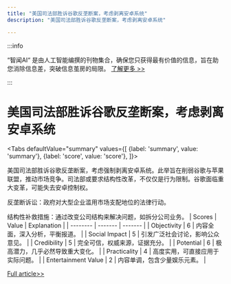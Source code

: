```yaml
---
title: "美国司法部胜诉谷歌反垄断案，考虑剥离安卓系统"
description: "美国司法部胜诉谷歌反垄断案，考虑剥离安卓系统"

---
```



:::info

“智闻AI“ 是由人工智能编撰的刊物集合，确保您只获得最有价值的信息，旨在助您消除信息差，突破信息茧房的局限。  [了解更多 >>](/)

:::

# 美国司法部胜诉谷歌反垄断案，考虑剥离安卓系统


<Tabs
	defaultValue="summary"
	values={[
	{label: 'summary', value: 'summary'},
	{label: 'score', value: 'score'},
]}>
<TabItem value="summary">


美国司法部胜诉谷歌反垄断案，考虑强制剥离安卓系统。此举旨在削弱谷歌与苹果联盟，推动市场竞争。司法部或要求结构性改革，不仅仅是行为限制。谷歌面临重大变革，可能失去安卓控制权。

反垄断诉讼：政府对大型企业滥用市场支配地位的法律行动。

结构性补救措施：通过改变公司结构来解决问题，如拆分公司业务。
</TabItem>
<TabItem value="score">
	| Scores     | Value   | Explanation |
	| -------- | ------- | ------- |
	| Objectivity  | 6    | 内容全面，深入分析，平衡报道。    |
	| Social Impact | 5     | 引发广泛社会讨论，影响公众意见。    |
	| Credibility    | 5    | 完全可信，权威来源，证据充分。    |
	| Potential    | 6    | 极高潜力，几乎必然导致重大变化。    |
	| Practicality    | 4    | 高度实用，可直接应用于实际问题。    |
	| Entertainment Value    | 2    | 内容单调，包含少量娱乐元素。    |
</TabItem>
</Tabs>

[Full article>>](https://readhub.cn/topic/8bumsxxROML)
